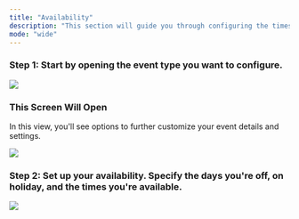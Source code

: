```yaml
---
title: "Availability"
description: "This section will guide you through configuring the times you're available for meetings or events."
mode: "wide"
---
```


### **Step 1:** Start by opening the event type you want to configure.

<Frame>
  <img
    src="/images/event-types/event-types.png"
    style={{ borderRadius:"0.5rem" }}
  />
</Frame>

### This Screen Will Open

In this view, you'll see options to further customize your event details and settings.

<Frame>
  <img
    src="/images/event-types/event-setup.png"
    style={{ borderRadius:"0.5rem" }}
  />
</Frame>

### **Step 2:** Set up your availability. Specify the days you're off, on holiday, and the times you're available.

<Frame>
  <img
    src="https://usercontent.in.prod.clueso.io/ebbf25da-f06e-4e91-8b05-b5f8e12127c5/5df9186a-f827-4157-ae99-e2bd81bbb6de/68646c18-2339-4430-8d08-5b996d92bccd/images/bf5272e1-8308-481b-930f-2cb2dfd52d88.png"
    style={{ borderRadius:"0.5rem" }}
  />
</Frame>

